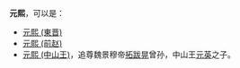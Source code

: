 '''元熙'''，可以是：

*[[元熙_(東晋)|元熙 (東晋)]]
*[[元熙_(前赵)|元熙 (前赵)]]
*[[元熙_(中山王)|元熙 (中山王)]]，追尊魏景穆帝[[拓跋晃|拓跋晃]]曾孙，中山王[[元英|元英]]之子。

{{Disambig|Y|Cat=二字中國相關消歧義}}